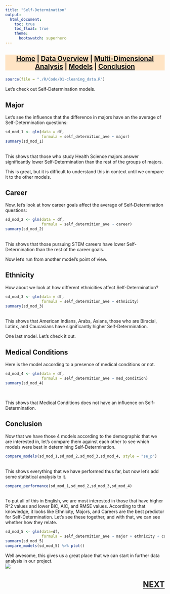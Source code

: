 ```yaml
---
title: "Self-Determination"
output:
  html_document:
    toc: true
    toc_float: true
    theme:
      bootswatch: superhero
---
```

<h3 style="background-color:bisque;text-align:center;font-size:150%;">[Home](https://pbischoff3.github.io/) | [Data Overview](https://pbischoff3.github.io/data_overview/) | [Multi-Dimensional Analysis](https://pbischoff3.github.io/multi_dimensional_analysis/) | [Models](https://pbischoff3.github.io/models/) | [Conclusion](https://pbischoff3.github.io/Conclusion/)</h3>


```r
source(file = "./R/Code/01-cleaning_data.R")
```

Let's check out Self-Determination models. <br>

## Major
Let's see the influence that the difference in majors have an the average of Self-Determination questions:
<br>
```r
sd_mod_1 <- glm(data = df,
                formula = self_determition_ave ~ major)
summary(sd_mod_1)
```
<br>
This shows that those who study Health Science majors answer significantly lower Self-Determination than the rest of the groups of majors.  <br>

This is great, but it is difficult to understand this in context until we compare it to the other models. 
<br>

## Career
Now, let's look at how career goals affect the average of Self-Determination questions:
<br>
```r
sd_mod_2 <- glm(data = df,
                formula = self_determition_ave ~ career)
summary(sd_mod_2)
```
<br>
This shows that those pursuing STEM careers have lower Self-Determination than the rest of the career goals. <br>

Now let's run from another model's point of view. <br>

## Ethnicity
How about we look at how different ethnicities affect Self-Determination? <br>

```r
sd_mod_3 <- glm(data = df,
                formula = self_determition_ave ~ ethnicity)
summary(sd_mod_3)
```
<br>
This shows that American Indians, Arabs, Asians, those who are Biracial, Latinx, and Caucasians have significantly higher Self-Determination. <br>

One last model. Let's check it out. 

## Medical Conditions
Here is the model according to a presence of medical conditions or not. <br>
```r
sd_mod_4 <- glm(data = df,
                formula = self_determition_ave ~ med_condition)
summary(sd_mod_4)
```
<br>

This shows that Medical Conditions does not have an influence on Self-Determination.

## Conclusion
Now that we have those 4 models according to the demographic that we are interested in, let's compare them against each other to see which models were best in determining Self-Determination. <br>

```r
compare_models(sd_mod_1,sd_mod_2,sd_mod_3,sd_mod_4, style = "se_p") 

```
<br> 
This shows everything that we have performed thus far, but now let's add some statistical analysis to it.
<br>
```r
compare_performance(sd_mod_1,sd_mod_2,sd_mod_3,sd_mod_4) 

```
<br>
To put all of this in English, we are most interested in those that have higher R^2 values and lower BIC, AIC, and RMSE values. According to that knowledge, it looks like Ethnicity, Majors, and Careers are the best predictor for Self-Determination. Let's see these together, and with that, we can see whether how they relate. 
<br>

```r
sd_mod_5 <- glm(data=df,
                formula = self_determition_ave ~ major + ethnicity + career)
summary(sd_mod_5) 
compare_models(sd_mod_5) %>% plot()
```


Well awesome, this gives us a great place that we can start in further data analysis in our project. <br>
![](../../R/Images/models/sd.gif)

<h3 style="text-align:right;font-size:180%;">[**NEXT**](https://pbischoff3.github.io/multi_dimensional_analysis/Gender/index.html)